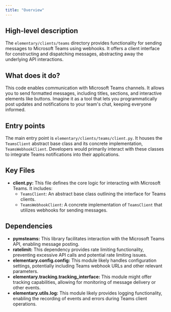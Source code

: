 ```yaml
---
title: "Overview"
---
```


## High-level description
The `elementary/clients/teams` directory provides functionality for sending messages to Microsoft Teams using webhooks. It offers a client interface for constructing and dispatching messages, abstracting away the underlying API interactions.

## What does it do?
This code enables communication with Microsoft Teams channels. It allows you to send formatted messages, including titles, sections, and interactive elements like buttons. Imagine it as a tool that lets you programmatically post updates and notifications to your team's chat, keeping everyone informed.

## Entry points
The main entry point is `elementary/clients/teams/client.py`. It houses the `TeamsClient` abstract base class and its concrete implementation, `TeamsWebhookClient`. Developers would primarily interact with these classes to integrate Teams notifications into their applications.

## Key Files
- **client.py:** This file defines the core logic for interacting with Microsoft Teams. It includes:
    - `TeamsClient`: An abstract base class outlining the interface for Teams clients.
    - `TeamsWebhookClient`: A concrete implementation of `TeamsClient` that utilizes webhooks for sending messages.

## Dependencies
- **pymsteams:** This library facilitates interaction with the Microsoft Teams API, enabling message posting.
- **ratelimit:** This dependency provides rate limiting functionality, preventing excessive API calls and potential rate limiting issues.
- **elementary.config.config:** This module likely handles configuration settings, potentially including Teams webhook URLs and other relevant parameters.
- **elementary.tracking.tracking_interface:** This module might offer tracking capabilities, allowing for monitoring of message delivery or other events.
- **elementary.utils.log:** This module likely provides logging functionality, enabling the recording of events and errors during Teams client operations. 
